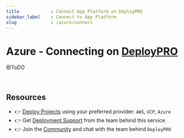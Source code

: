 ```yaml
---
title            : Connect App Platform on DeployPRO
sidebar_label    : Connect to App Platform
slug             : /azure/connect
---
```


# Azure - Connecting on [DeployPRO](https://deploypro.dev)

@ToDO

<br />

## Resources

- 👉 [Deploy Projects](https://deploypro.dev/) using your preferred provider: `AWS`, `GCP`, `Azure`
- 👉 Get [Deployment Support](https://deploypro.dev/support/) from the team behind this service
- 👉 Join the [Community](https://discord.gg/qQhjQZhnur) and chat with the team behind `DeployPRO`
